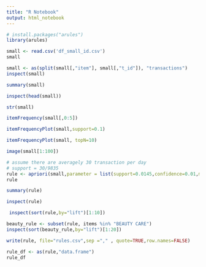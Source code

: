 ```yaml
---
title: "R Notebook"
output: html_notebook
---
```

 
```r
# install.packages("arules")
library(arules)
```

```r
small <- read.csv('df_small_id.csv')
small
```
```r
small <- as(split(small[,"item"], small[,"t_id"]), "transactions")
inspect(small)
```
 
```r
summary(small)
```

 
```r
inspect(head(small))
```
 
```r
str(small)
```
 
```r
itemFrequency(small[,0:5])
```
 
```r
itemFrequencyPlot(small,support=0.1)
```
 
```r
itemFrequencyPlot(small, topN=10)
```
 
```r
image(small[1:100])
```
 
```r
# assume there are averagely 30 transaction per day
# support = 30/9835
rule <- apriori(small,parameter = list(support=0.0145,confidence=0.01,minlen=2))
rule
```

```r
summary(rule)
```

```r
inspect(rule)
```
 
```r
 inspect(sort(rule,by="lift")[1:10])
```

```r
beauty_rule <- subset(rule, items %in% "BEAUTY CARE")
inspect(sort(beauty_rule,by="lift")[1:20])
```
```r
write(rule, file="rules.csv",sep ="," , quote=TRUE,row.names=FALSE)
```
 
```r
rule_df <- as(rule,"data.frame")
rule_df
```
 
 